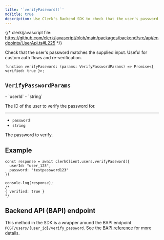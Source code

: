 ```yaml
---
title: '`verifyPassword()`'
mdTitle: true
description: Use Clerk's Backend SDK to check that the user's password matches the supplied input. Useful for custom auth flows and re-verification.
---
```


{/* clerk/javascript file: https://github.com/clerk/javascript/blob/main/packages/backend/src/api/endpoints/UserApi.ts#L225 */}

Check that the user's password matches the supplied input. Useful for custom auth flows and re-verification.

```tsx {{ prettier: false }}
function verifyPassword: (params: VerifyPasswordParams) => Promise<{ verified: true }>;
```

## `VerifyPasswordParams`

<Properties>
  - `userId`
  - `string`

  The ID of the user to verify the password for.

  ---

  - `password`
  - `string`

  The password to verify.
</Properties>

## Example

```tsx {{ prettier: false }}
const response = await clerkClient.users.verifyPassword({
  userId: "user_123",
  password: "testpassword123"
})

console.log(response);
/*
{ verified: true }
*/
```

## Backend API (BAPI) endpoint

This method in the SDK is a wrapper around the BAPI endpoint `POST/users/{user_id}/verify_password`. See the [BAPI reference](https://clerk.com/docs/reference/backend-api/tag/Users#operation/VerifyPassword) for more details.
